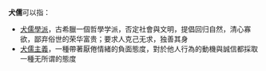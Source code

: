 '''犬儒'''可以指：

*[[犬儒學派|犬儒學派]]，古希臘一個哲學学派，否定社會與文明，提倡回归自然，清心寡欲，鄙弃俗世的荣华富贵；要求人克己无求，独善其身
*[[犬儒主義|犬儒主義]]，一種帶著厭倦情緒的負面態度，對於他人行為的動機與誠信都採取一種无所谓的態度

{{Disambig|Cat=二字消歧义}}